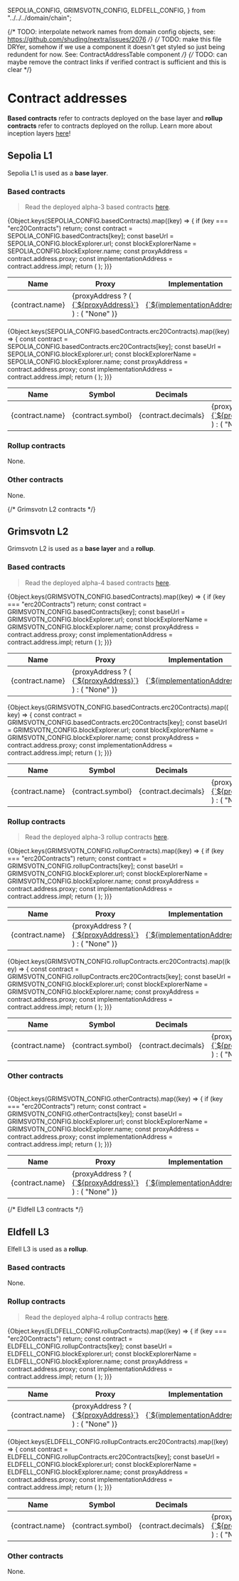   SEPOLIA_CONFIG,
  GRIMSVOTN_CONFIG,
  ELDFELL_CONFIG,
} from "../../../domain/chain";

{/* TODO: interpolate network names from domain config objects, see: https://github.com/shuding/nextra/issues/2076 */}
{/* TODO: make this file DRYer, somehow if we use a component it doesn't get styled so just being redundent for now. See: ContractAddressTable component */}
{/* TODO: can maybe remove the contract links if verified contract is sufficient and this is clear */}

# Contract addresses

**Based contracts** refer to contracts deployed on the base layer and **rollup contracts** refer to contracts deployed on the rollup. Learn more about inception layers [here](/docs/concepts/inception-layers)!

## Sepolia L1

Sepolia L1 is used as a **base layer**.

### Based contracts

> Read the deployed alpha-3 based contracts [here](https://github.com/taikoxyz/taiko-mono/tree/alpha-3/packages/protocol/contracts).

<table>
  <thead>
    <tr>
      <th style={{ textAlign: "left" }}>Name</th>
      <th style={{ textAlign: "left" }}>Proxy</th>
      <th style={{ textAlign: "left" }}>Implementation</th>
    </tr>
  </thead>
  <tbody>
    {Object.keys(SEPOLIA_CONFIG.basedContracts).map((key) => {
      if (key === "erc20Contracts") return;
      const contract = SEPOLIA_CONFIG.basedContracts[key];
      const baseUrl = SEPOLIA_CONFIG.blockExplorer.url;
      const blockExplorerName = SEPOLIA_CONFIG.blockExplorer.name;
      const proxyAddress = contract.address.proxy;
      const implementationAddress = contract.address.impl;
      return (
        <tr key={contract.name}>
          <td>{contract.name}</td>
          <td>
            {proxyAddress ? (
              <a href={contractAddressToLink(baseUrl, proxyAddress)}>
                {`${proxyAddress}`}
              </a>
            ) : (
              "None"
            )}
          </td>
          <td>
            <a href={contractAddressToLink(baseUrl, implementationAddress)}>
              {`${implementationAddress}`}
            </a>
          </td>
        </tr>
      );
    })}
  </tbody>
</table>

<table>
  <thead>
    <tr>
      <th style={{ textAlign: "left" }}>Name</th>
      <th style={{ textAlign: "left" }}>Symbol</th>
      <th style={{ textAlign: "left" }}>Decimals</th>
      <th style={{ textAlign: "left" }}>Proxy</th>
      <th style={{ textAlign: "left" }}>Implementation</th>
    </tr>
  </thead>
  <tbody>
    {Object.keys(SEPOLIA_CONFIG.basedContracts.erc20Contracts).map((key) => {
      const contract = SEPOLIA_CONFIG.basedContracts.erc20Contracts[key];
      const baseUrl = SEPOLIA_CONFIG.blockExplorer.url;
      const blockExplorerName = SEPOLIA_CONFIG.blockExplorer.name;
      const proxyAddress = contract.address.proxy;
      const implementationAddress = contract.address.impl;
      return (
        <tr key={contract.name}>
          <td>{contract.name}</td>
          <td>{contract.symbol}</td>
          <td>{contract.decimals}</td>
          <td>
            {proxyAddress ? (
              <a href={contractAddressToLink(baseUrl, proxyAddress)}>
                {`${proxyAddress}`}
              </a>
            ) : (
              "None"
            )}
          </td>
          <td>
            <a href={contractAddressToLink(baseUrl, implementationAddress)}>
              {`${implementationAddress}`}
            </a>
          </td>
        </tr>
      );
    })}
  </tbody>
</table>

### Rollup contracts

None.

### Other contracts

None.

{/* Grimsvotn L2 contracts */}

## Grimsvotn L2

Grimsvotn L2 is used as a **base layer** and a **rollup**.

### Based contracts

> Read the deployed alpha-4 based contracts [here](https://github.com/taikoxyz/taiko-mono/tree/alpha-4/packages/protocol/contracts).

<table>
  <thead>
    <tr>
      <th style={{ textAlign: "left" }}>Name</th>
      <th style={{ textAlign: "left" }}>Proxy</th>
      <th style={{ textAlign: "left" }}>Implementation</th>
    </tr>
  </thead>
  <tbody>
    {Object.keys(GRIMSVOTN_CONFIG.basedContracts).map((key) => {
      if (key === "erc20Contracts") return;
      const contract = GRIMSVOTN_CONFIG.basedContracts[key];
      const baseUrl = GRIMSVOTN_CONFIG.blockExplorer.url;
      const blockExplorerName = GRIMSVOTN_CONFIG.blockExplorer.name;
      const proxyAddress = contract.address.proxy;
      const implementationAddress = contract.address.impl;
      return (
        <tr key={contract.name}>
          <td>{contract.name}</td>
          <td>
            {proxyAddress ? (
              <a href={contractAddressToLink(baseUrl, proxyAddress)}>
                {`${proxyAddress}`}
              </a>
            ) : (
              "None"
            )}
          </td>
          <td>
            <a href={contractAddressToLink(baseUrl, implementationAddress)}>
              {`${implementationAddress}`}
            </a>
          </td>
        </tr>
      );
    })}
  </tbody>
</table>

<table>
  <thead>
    <tr>
      <th style={{ textAlign: "left" }}>Name</th>
      <th style={{ textAlign: "left" }}>Symbol</th>
      <th style={{ textAlign: "left" }}>Decimals</th>
      <th style={{ textAlign: "left" }}>Proxy</th>
      <th style={{ textAlign: "left" }}>Implementation</th>
    </tr>
  </thead>
  <tbody>
    {Object.keys(GRIMSVOTN_CONFIG.basedContracts.erc20Contracts).map((key) => {
      const contract = GRIMSVOTN_CONFIG.basedContracts.erc20Contracts[key];
      const baseUrl = GRIMSVOTN_CONFIG.blockExplorer.url;
      const blockExplorerName = GRIMSVOTN_CONFIG.blockExplorer.name;
      const proxyAddress = contract.address.proxy;
      const implementationAddress = contract.address.impl;
      return (
        <tr key={contract.name}>
          <td>{contract.name}</td>
          <td>{contract.symbol}</td>
          <td>{contract.decimals}</td>
          <td>
            {proxyAddress ? (
              <a href={contractAddressToLink(baseUrl, proxyAddress)}>
                {`${proxyAddress}`}
              </a>
            ) : (
              "None"
            )}
          </td>
          <td>
            <a href={contractAddressToLink(baseUrl, implementationAddress)}>
              {`${implementationAddress}`}
            </a>
          </td>
        </tr>
      );
    })}
  </tbody>
</table>

### Rollup contracts

> Read the deployed alpha-3 rollup contracts [here](https://github.com/taikoxyz/taiko-mono/tree/alpha-3/packages/protocol/contracts).

<table>
  <thead>
    <tr>
      <th style={{ textAlign: "left" }}>Name</th>
      <th style={{ textAlign: "left" }}>Proxy</th>
      <th style={{ textAlign: "left" }}>Implementation</th>
    </tr>
  </thead>
  <tbody>
    {Object.keys(GRIMSVOTN_CONFIG.rollupContracts).map((key) => {
      if (key === "erc20Contracts") return;
      const contract = GRIMSVOTN_CONFIG.rollupContracts[key];
      const baseUrl = GRIMSVOTN_CONFIG.blockExplorer.url;
      const blockExplorerName = GRIMSVOTN_CONFIG.blockExplorer.name;
      const proxyAddress = contract.address.proxy;
      const implementationAddress = contract.address.impl;
      return (
        <tr key={contract.name}>
          <td>{contract.name}</td>
          <td>
            {proxyAddress ? (
              <a href={contractAddressToLink(baseUrl, proxyAddress)}>
                {`${proxyAddress}`}
              </a>
            ) : (
              "None"
            )}
          </td>
          <td>
            <a href={contractAddressToLink(baseUrl, implementationAddress)}>
              {`${implementationAddress}`}
            </a>
          </td>
        </tr>
      );
    })}
  </tbody>
</table>

<table>
  <thead>
    <tr>
      <th style={{ textAlign: "left" }}>Name</th>
      <th style={{ textAlign: "left" }}>Symbol</th>
      <th style={{ textAlign: "left" }}>Decimals</th>
      <th style={{ textAlign: "left" }}>Proxy</th>
      <th style={{ textAlign: "left" }}>Implementation</th>
    </tr>
  </thead>
  <tbody>
    {Object.keys(GRIMSVOTN_CONFIG.rollupContracts.erc20Contracts).map((key) => {
      const contract = GRIMSVOTN_CONFIG.rollupContracts.erc20Contracts[key];
      const baseUrl = GRIMSVOTN_CONFIG.blockExplorer.url;
      const blockExplorerName = GRIMSVOTN_CONFIG.blockExplorer.name;
      const proxyAddress = contract.address.proxy;
      const implementationAddress = contract.address.impl;
      return (
        <tr key={contract.name}>
          <td>{contract.name}</td>
          <td>{contract.symbol}</td>
          <td>{contract.decimals}</td>
          <td>
            {proxyAddress ? (
              <a href={contractAddressToLink(baseUrl, proxyAddress)}>
                {`${proxyAddress}`}
              </a>
            ) : (
              "None"
            )}
          </td>
          <td>
            <a href={contractAddressToLink(baseUrl, implementationAddress)}>
              {`${implementationAddress}`}
            </a>
          </td>
        </tr>
      );
    })}
  </tbody>
</table>

### Other contracts

<br />
<table>
  <thead>
    <tr>
      <th style={{ textAlign: "left" }}>Name</th>
      <th style={{ textAlign: "left" }}>Proxy</th>
      <th style={{ textAlign: "left" }}>Implementation</th>
    </tr>
  </thead>
  <tbody>
    {Object.keys(GRIMSVOTN_CONFIG.otherContracts).map((key) => {
      if (key === "erc20Contracts") return;
      const contract = GRIMSVOTN_CONFIG.otherContracts[key];
      const baseUrl = GRIMSVOTN_CONFIG.blockExplorer.url;
      const blockExplorerName = GRIMSVOTN_CONFIG.blockExplorer.name;
      const proxyAddress = contract.address.proxy;
      const implementationAddress = contract.address.impl;
      return (
        <tr key={contract.name}>
          <td>{contract.name}</td>
          <td>
            {proxyAddress ? (
              <a href={contractAddressToLink(baseUrl, proxyAddress)}>
                {`${proxyAddress}`}
              </a>
            ) : (
              "None"
            )}
          </td>
          <td>
            <a href={contractAddressToLink(baseUrl, implementationAddress)}>
              {`${implementationAddress}`}
            </a>
          </td>
        </tr>
      );
    })}
  </tbody>
</table>

{/* Eldfell L3 contracts */}

## Eldfell L3

Elfell L3 is used as a **rollup**.

### Based contracts

None.

### Rollup contracts

> Read the deployed alpha-4 rollup contracts [here](https://github.com/taikoxyz/taiko-mono/tree/alpha-3/packages/protocol/contracts).

<table>
  <thead>
    <tr>
      <th style={{ textAlign: "left" }}>Name</th>
      <th style={{ textAlign: "left" }}>Proxy</th>
      <th style={{ textAlign: "left" }}>Implementation</th>
    </tr>
  </thead>
  <tbody>
    {Object.keys(ELDFELL_CONFIG.rollupContracts).map((key) => {
      if (key === "erc20Contracts") return;
      const contract = ELDFELL_CONFIG.rollupContracts[key];
      const baseUrl = ELDFELL_CONFIG.blockExplorer.url;
      const blockExplorerName = ELDFELL_CONFIG.blockExplorer.name;
      const proxyAddress = contract.address.proxy;
      const implementationAddress = contract.address.impl;
      return (
        <tr key={contract.name}>
          <td>{contract.name}</td>
          <td>
            {proxyAddress ? (
              <a href={contractAddressToLink(baseUrl, proxyAddress)}>
                {`${proxyAddress}`}
              </a>
            ) : (
              "None"
            )}
          </td>
          <td>
            <a href={contractAddressToLink(baseUrl, implementationAddress)}>
              {`${implementationAddress}`}
            </a>
          </td>
        </tr>
      );
    })}
  </tbody>
</table>

<table>
  <thead>
    <tr>
      <th style={{ textAlign: "left" }}>Name</th>
      <th style={{ textAlign: "left" }}>Symbol</th>
      <th style={{ textAlign: "left" }}>Decimals</th>
      <th style={{ textAlign: "left" }}>Proxy</th>
      <th style={{ textAlign: "left" }}>Implementation</th>
    </tr>
  </thead>
  <tbody>
    {Object.keys(ELDFELL_CONFIG.rollupContracts.erc20Contracts).map((key) => {
      const contract = ELDFELL_CONFIG.rollupContracts.erc20Contracts[key];
      const baseUrl = ELDFELL_CONFIG.blockExplorer.url;
      const blockExplorerName = ELDFELL_CONFIG.blockExplorer.name;
      const proxyAddress = contract.address.proxy;
      const implementationAddress = contract.address.impl;
      return (
        <tr key={contract.name}>
          <td>{contract.name}</td>
          <td>{contract.symbol}</td>
          <td>{contract.decimals}</td>
          <td>
            {proxyAddress ? (
              <a href={contractAddressToLink(baseUrl, proxyAddress)}>
                {`${proxyAddress}`}
              </a>
            ) : (
              "None"
            )}
          </td>
          <td>
            <a href={contractAddressToLink(baseUrl, implementationAddress)}>
              {`${implementationAddress}`}
            </a>
          </td>
        </tr>
      );
    })}
  </tbody>
</table>

### Other contracts

None.
